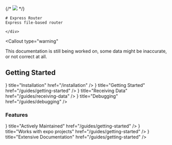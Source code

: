 
<div className="flexRow">
    {/* <img
    src="/alt.svg"
    className="flexRowImage"
    /> */}
    <AltImage className="flexRowImage"/>
    <div>

    # Express Router
    Express file-based router

    </div>
</div>

<Callout
  type="warning"
>
  This documentation is still being worked on, some data might be inaccurate, or not correct at all.
</Callout>

## Getting Started
<Cards>
    <Card
    icon={<Icon name="download" />}
    title="Installation"
    href="/installation"
  />
      <Card
    icon={<Icon name="flag" />}
    title="Getting Started"
    href="/guides/getting-started"
  />
    <Card
    icon={<Icon name="sensors" />}
    title="Receiving Data"
    href="/guides/receiving-data"
  />
  <Card
    icon={<Icon name="pest_control" />}
    title="Debugging"
    href="/guides/debugging"
  />
</Cards>

### Features
<Cards>
<Card
    icon={<Icon name="construction" />}
    title="Actively Maintained"
    href="/guides/getting-started"
  />
  <Card
    icon={<Icon name="precision_manufacturing" />}
    title="Works with expo projects"
    href="/guides/getting-started"
  />
  <Card
    icon={<Icon name="school" />}
    title="Extensive Documentation"
    href="/guides/getting-started"
  />
</Cards>
